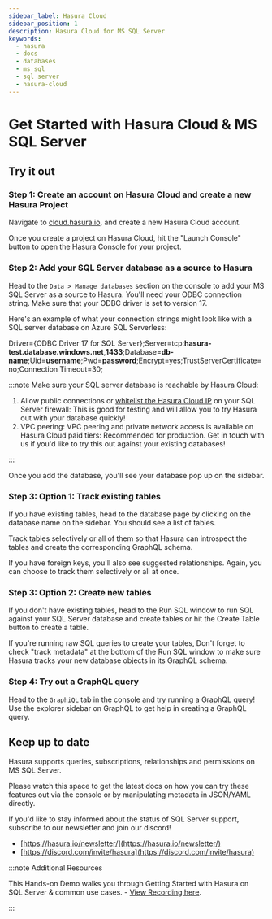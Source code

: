```yaml
---
sidebar_label: Hasura Cloud
sidebar_position: 1
description: Hasura Cloud for MS SQL Server
keywords:
  - hasura
  - docs
  - databases
  - ms sql
  - sql server
  - hasura-cloud
---
```



# Get Started with Hasura Cloud & MS SQL Server

## Try it out

### Step 1: Create an account on Hasura Cloud and create a new Hasura Project

Navigate to [cloud.hasura.io](https://cloud.hasura.io/signup/?pg=docs&plcmt=body&cta=navigate-to-cloud-hasura-io&tech=default),
and create a new Hasura Cloud account.

Once you create a project on Hasura Cloud, hit the "Launch Console" button
to open the Hasura Console for your project.

<Thumbnail
   src="/img/graphql/cloud/getting-started/create-project.png"
   alt="Connect new or existing database"
   width="556px"
/>

### Step 2: Add your SQL Server database as a source to Hasura

Head to the `Data > Manage databases` section on the console to add
your MS SQL Server as a source to Hasura. You'll need your ODBC connection string. Make sure that
your ODBC driver is set to version 17.

Here's an example of what your connection strings might look like with a SQL server database on Azure SQL Serverless:
   
Driver={ODBC Driver 17 for SQL Server};Server=tcp:<b>hasura-test.database.windows.net</b>,<b>1433</b>;Database=<b>db-name</b>;Uid=<b>username</b>;Pwd=<b>password</b>;Encrypt=yes;TrustServerCertificate=no;Connection Timeout=30;

:::note Make sure your SQL server database is reachable by Hasura Cloud:

1.  Allow public connections or
    [whitelist the Hasura Cloud IP](/graphql/cloud/projects/create.mdx#cloud-projects-create-allow-nat-ip)
    on your SQL Server firewall: This is good for testing and will allow
    you to try Hasura out with your database quickly!
2.  VPC peering: VPC peering and private network access is available on
    Hasura Cloud paid tiers: Recommended for production. Get in touch
    with us if you'd like to try this out against your existing
    databases!

:::

<Thumbnail 
   src="/img/graphql/core/databases/ms-sql-server/1-manage-databases.png"
   alt="Manage databases"
   width="1000px"
/>

<Thumbnail 
   src="/img/graphql/core/databases/ms-sql-server/2-add-source.png"
   alt="Add source"
   width="1000px"
/>

Once you add the database, you'll see your database pop up on the sidebar.

### Step 3: Option 1: Track existing tables

If you have existing tables, head to the database page by clicking on the database name on the sidebar. You should see a list of tables.

<Thumbnail 
   src="/img/graphql/core/databases/ms-sql-server/3-manage-mydb.png"
   alt="Manage my-db"
   width="1000px"
/>

Track tables selectively or all of them so that Hasura can introspect the tables and create the corresponding GraphQL schema.

<Thumbnail 
   src="/img/graphql/core/databases/ms-sql-server/4-track-tables.png"
   alt="Track tables"
   width="1000px"
/>

If you have foreign keys, you'll also see suggested relationships. Again, you can choose to track them selectively or all at once.

<Thumbnail 
   src="/img/graphql/core/databases/ms-sql-server/5-track-rels.png"
   alt="Track relationships"
   width="1000px"
/>

### Step 3: Option 2: Create new tables

If you don't have existing tables, head to the Run SQL window 
to run SQL against your SQL Server database and create tables or hit the Create Table button 
to create a table.

If you're running raw SQL queries to create your tables, Don't forget to check "track metadata" 
at the bottom of the Run SQL window to make sure Hasura tracks your new database objects 
in its GraphQL schema.

<Thumbnail 
   src="/img/graphql/core/databases/ms-sql-server/7-run-sql.png"
   alt="Run SQL to create table"
   width="1000px"
/>

### Step 4: Try out a GraphQL query

Head to the `GraphiQL` tab in the console and try running a GraphQL query! Use the explorer sidebar on GraphQL to get help in creating a GraphQL query.

<Thumbnail 
   src="/img/graphql/core/databases/ms-sql-server/6-make-graphql-query.png"
   alt="Make GraphQL query"
   width="1000px"
/>

## Keep up to date

Hasura supports queries, subscriptions, relationships and permissions on MS SQL Server.

Please watch this space to get the latest docs on how you can try these features out via the console or by manipulating metadata in JSON/YAML directly.

If you'd like to stay informed about the status of SQL Server support, subscribe to our newsletter and join our discord!

- [https://hasura.io/newsletter/](https://hasura.io/newsletter/)
- [https://discord.com/invite/hasura](https://discord.com/invite/hasura)

:::note Additional Resources

This Hands-on Demo walks you through Getting Started with Hasura on SQL Server & common use cases. - [View Recording here](https://hasura.io/events/webinar/hasura-sql-server/?pg=docs&plcmt=body&cta=view-recording&tech=).

:::
